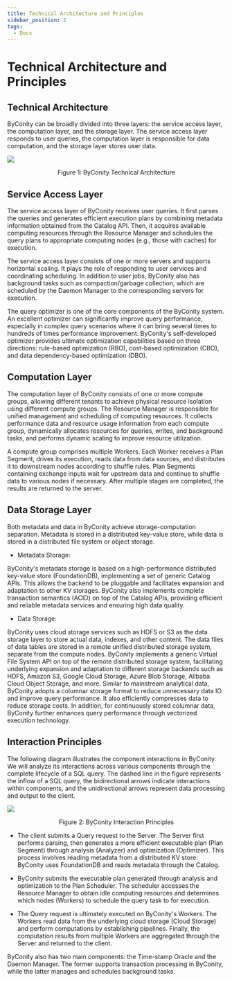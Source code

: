 ```yaml
---
title: Technical Architecture and Principles
sidebar_position: 2
tags:
  - Docs
---
```



# Technical Architecture and Principles

## Technical Architecture

ByConity can be broadly divided into three layers: the service access layer, the computation layer, and the storage layer. The service access layer responds to user queries, the computation layer is responsible for data computation, and the storage layer stores user data.

![](./assets/ByConity-technical-architecture.png)
<center>Figure 1: ByConity Technical Architecture</center>

## Service Access Layer

The service access layer of ByConity receives user queries. It first parses the queries and generates efficient execution plans by combining metadata information obtained from the Catalog API. Then, it acquires available computing resources through the Resource Manager and schedules the query plans to appropriate computing nodes (e.g., those with caches) for execution.

The service access layer consists of one or more servers and supports horizontal scaling. It plays the role of responding to user services and coordinating scheduling. In addition to user jobs, ByConity also has background tasks such as compaction/garbage collection, which are scheduled by the Daemon Manager to the corresponding servers for execution.

The query optimizer is one of the core components of the ByConity system. An excellent optimizer can significantly improve query performance, especially in complex query scenarios where it can bring several times to hundreds of times performance improvement. ByConity's self-developed optimizer provides ultimate optimization capabilities based on three directions: rule-based optimization (RBO), cost-based optimization (CBO), and data dependency-based optimization (DBO).

## Computation Layer

The computation layer of ByConity consists of one or more compute groups, allowing different tenants to achieve physical resource isolation using different compute groups. The Resource Manager is responsible for unified management and scheduling of computing resources. It collects performance data and resource usage information from each compute group, dynamically allocates resources for queries, writes, and background tasks, and performs dynamic scaling to improve resource utilization.

A compute group comprises multiple Workers. Each Worker receives a Plan Segment, drives its execution, reads data from data sources, and distributes it to downstream nodes according to shuffle rules. Plan Segments containing exchange inputs wait for upstream data and continue to shuffle data to various nodes if necessary. After multiple stages are completed, the results are returned to the server.

## Data Storage Layer

Both metadata and data in ByConity achieve storage-computation separation. Metadata is stored in a distributed key-value store, while data is stored in a distributed file system or object storage.

  - Metadata Storage:

  ByConity's metadata storage is based on a high-performance distributed key-value store (FoundationDB), implementing a set of generic Catalog APIs. This allows the backend to be pluggable and facilitates expansion and adaptation to other KV storages. ByConity also implements complete transaction semantics (ACID) on top of the Catalog APIs, providing efficient and reliable metadata services and ensuring high data quality.

  - Data Storage:

  ByConity uses cloud storage services such as HDFS or S3 as the data storage layer to store actual data, indexes, and other content. The data files of data tables are stored in a remote unified distributed storage system, separate from the compute nodes. ByConity implements a generic Virtual File System API on top of the remote distributed storage system, facilitating underlying expansion and adaptation to different storage backends such as HDFS, Amazon S3, Google Cloud Storage, Azure Blob Storage, Alibaba Cloud Object Storage, and more. Similar to mainstream analytical data, ByConity adopts a columnar storage format to reduce unnecessary data IO and improve query performance. It also efficiently compresses data to reduce storage costs. In addition, for continuously stored columnar data, ByConity further enhances query performance through vectorized execution technology.

## Interaction Principles

The following diagram illustrates the component interactions in ByConity. We will analyze its interactions across various components through the complete lifecycle of a SQL query. The dashed line in the figure represents the inflow of a SQL query, the bidirectional arrows indicate interactions within components, and the unidirectional arrows represent data processing and output to the client.

![](./assets/boxcnCarlKKAt0hSPtXFOpfmo7c.png)
<center>Figure 2: ByConity Interaction Principles</center>

- The client submits a Query request to the Server. The Server first performs parsing, then generates a more efficient executable plan (Plan Segment) through analysis (Analyzer) and optimization (Optimizer). This process involves reading metadata from a distributed KV store. ByConity uses FoundationDB and reads metadata through the Catalog.

- ByConity submits the executable plan generated through analysis and optimization to the Plan Scheduler. The scheduler accesses the Resource Manager to obtain idle computing resources and determines which nodes (Workers) to schedule the query task to for execution.

- The Query request is ultimately executed on ByConity's Workers. The Workers read data from the underlying cloud storage (Cloud Storage) and perform computations by establishing pipelines. Finally, the computation results from multiple Workers are aggregated through the Server and returned to the client.

ByConity also has two main components: the Time-stamp Oracle and the Daemon Manager. The former supports transaction processing in ByConity, while the latter manages and schedules background tasks.